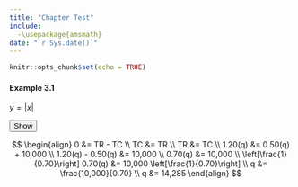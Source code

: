 ```yaml
---
title: "Chapter Test"
include:
  -\usepackage{amsmath}
date: "`r Sys.date()`"
---
```


```r
knitr::opts_chunk$set(echo = TRUE)
```

<script>
function myFunction() {
    var x = document.getElementById("myDIV");
    if (x.style.display === "none") {
        x.style.display = "block";
    } else {
        x.style.display = "none";
    }
}
</script>

#### Example 3.1 
$y = |x|$

<button onclick="myFunction()">Show</button>
 
<div id="myDIV">
$$
	\begin{align}
		0 &= TR - TC \\
		 TC &= TR \\
		TR &= TC  \\
		1.20(q) &= 0.50(q) + 10,000  \\
		1.20(q) -  0.50(q) &= 10,000 \\
		 0.70(q) &= 10,000 \\
		\left[\frac{1}{0.70}\right] 0.70(q) &= 10,000 \left[\frac{1}{0.70}\right] \\
		 q &= \frac{10,000}{0.70} \\
		q &= 14,285
	\end{align}
$$
</div>
